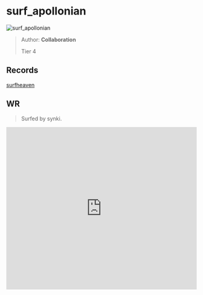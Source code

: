 
# surf_apollonian

![surf_apollonian](https://raw.githubusercontent.com/Sayt123/SurfMapPics/Maps-and-bonuses/csgo/surf_apollonian.jpg)

> Author: **Collaboration**
>
> Tier 4

## Records

[surfheaven](https://surfheaven.eu/map/surf_apollonian)

## WR

> Surfed by synki.

<iframe
width="100%"
height="430"
src="https://www.youtube.com/embed/1CalxxqNzTM"
frameborder="0"
allow="accelerometer; autoplay; clipboard-write; encrypted-media; gyroscope; picture-in-picture"
allowFullScreen
/>

```md

[Surf Timer] - 고양이 개 finished in 02:47:68 (WR -00:04:59). Improving by 18:25:65
[Surf Timer] - 고양이 개 beat the map record! Rank: 1/477


```
                